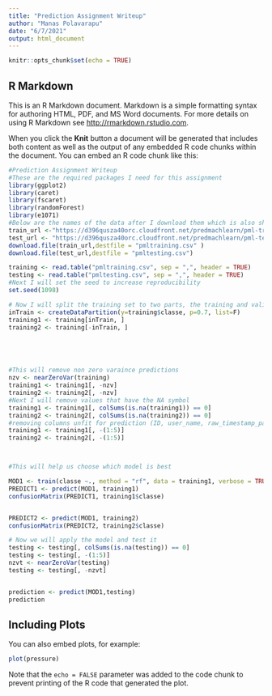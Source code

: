 ---
title: "Prediction Assignment Writeup"
author: "Manas Polavarapu"
date: "6/7/2021"
output: html_document
---

```{r setup, include=FALSE}
knitr::opts_chunk$set(echo = TRUE)
```

## R Markdown

This is an R Markdown document. Markdown is a simple formatting syntax for authoring HTML, PDF, and MS Word documents. For more details on using R Markdown see <http://rmarkdown.rstudio.com>.

When you click the **Knit** button a document will be generated that includes both content as well as the output of any embedded R code chunks within the document. You can embed an R code chunk like this:

```{r}
#Prediction Assignment Writeup
#These are the required packages I need for this assignment
library(ggplot2)
library(caret)
library(fscaret)
library(randomForest)
library(e1071)
#Below are the names of the data after I download them which is also shown
train_url <-"https://d396qusza40orc.cloudfront.net/predmachlearn/pml-training.csv"
test_url <- "https://d396qusza40orc.cloudfront.net/predmachlearn/pml-testing.csv"
download.file(train_url,destfile = "pmltraining.csv" )
download.file(test_url,destfile = "pmltesting.csv")

training <- read.table("pmltraining.csv", sep = ",", header = TRUE)
testing <- read.table("pmltesting.csv", sep = ",", header = TRUE)
#Next I will set the seed to increase reproducibility
set.seed(1098)

# Now I will split the training set to two parts, the training and validataion sets
inTrain <- createDataPartition(y=training$classe, p=0.7, list=F)
training1 <- training[inTrain, ]
training2 <- training[-inTrain, ]





#This will remove non zero varaince predictions
nzv <- nearZeroVar(training)
training1 <- training1[, -nzv]
training2 <- training2[, -nzv]
#Next I will remove values that have the NA symbol
training1 <- training1[, colSums(is.na(training1)) == 0]
training2 <- training2[, colSums(is.na(training2)) == 0]
#removing columns unfit for prediction (ID, user_name, raw_timestamp_part_1 etc ...)
training1 <- training1[, -(1:5)]
training2 <- training2[, -(1:5)]



#This will help us choose which model is best

MOD1 <- train(classe ~., method = "rf", data = training1, verbose = TRUE, trControl = trainControl(method="cv"), number = 3)
PREDICT1 <- predict(MOD1, training1)
confusionMatrix(PREDICT1, training1$classe)


PREDICT2 <- predict(MOD1, training2)
confusionMatrix(PREDICT2, training2$classe)

# Now we will apply the model and test it
testing <- testing[, colSums(is.na(testing)) == 0]
testing <- testing[, -(1:5)]
nzvt <- nearZeroVar(testing)
testing <- testing[, -nzvt]


prediction <- predict(MOD1,testing)
prediction
```

## Including Plots

You can also embed plots, for example:

```{r pressure, echo=FALSE}
plot(pressure)
```

Note that the `echo = FALSE` parameter was added to the code chunk to prevent printing of the R code that generated the plot.
